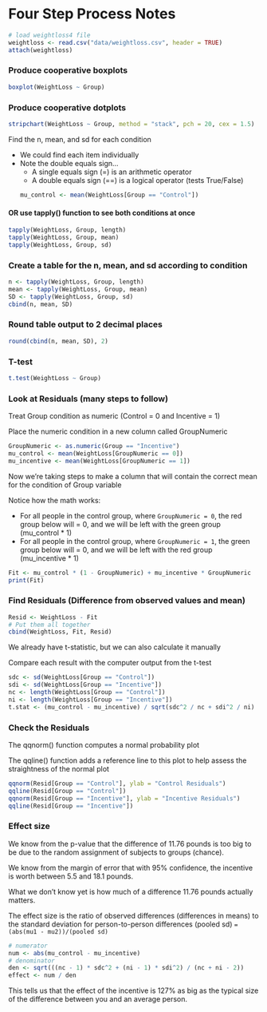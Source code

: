 # Four Step Process Notes
```r
# load weightloss4 file
weightloss <- read.csv("data/weightloss.csv", header = TRUE)
attach(weightloss)
```

### Produce cooperative boxplots
```r
boxplot(WeightLoss ~ Group)
```

### Produce cooperative dotplots
```r
stripchart(WeightLoss ~ Group, method = "stack", pch = 20, cex = 1.5)
```

Find the n, mean, and sd for each condition

- We could find each item individually
- Note the double equals sign...
  - A single equals sign (=) is an arithmetic operator
  - A double equals sign (==) is a logical operator (tests True/False)
```r
mu_control <- mean(WeightLoss[Group == "Control"])
```

#### OR use tapply() function to see both conditions at once
```r
tapply(WeightLoss, Group, length)
tapply(WeightLoss, Group, mean)
tapply(WeightLoss, Group, sd)
```

### Create a table for the n, mean, and sd according to condition
```r
n <- tapply(WeightLoss, Group, length)
mean <- tapply(WeightLoss, Group, mean)
SD <- tapply(WeightLoss, Group, sd)
cbind(n, mean, SD)
```

### Round table output to 2 decimal places
```r
round(cbind(n, mean, SD), 2)
```

### T-test
```r
t.test(WeightLoss ~ Group)
```

### Look at Residuals (many steps to follow)
Treat Group condition as numeric (Control = 0 and Incentive = 1)

Place the numeric condition in a new column called GroupNumeric
```r
GroupNumeric <- as.numeric(Group == "Incentive")
mu_control <- mean(WeightLoss[GroupNumeric == 0])
mu_incentive <- mean(WeightLoss[GroupNumeric == 1])
```
Now we're taking steps to make a column that will contain the correct mean for the condition of Group variable

Notice how the math works:

- For all people in the control group, where `GroupNumeric = 0`, the red group below will = 0, and we will be left with the green group (mu_control * 1)
- For all people in the control group, where `GroupNumeric = 1`, the green group below will = 0, and we will be left with the red group (mu_incentive * 1)
```r
Fit <- mu_control * (1 - GroupNumeric) + mu_incentive * GroupNumeric
print(Fit)
```

### Find Residuals (Difference from observed values and mean)
```r
Resid <- WeightLoss - Fit
# Put them all together
cbind(WeightLoss, Fit, Resid)
```

We already have t-statistic, but we can also calculate it manually

Compare each result with the computer output from the t-test
```r
sdc <- sd(WeightLoss[Group == "Control"])
sdi <- sd(WeightLoss[Group == "Incentive"])
nc <- length(WeightLoss[Group == "Control"])
ni <- length(WeightLoss[Group == "Incentive"])
t.stat <- (mu_control - mu_incentive) / sqrt(sdc^2 / nc + sdi^2 / ni)
```

### Check the Residuals

The qqnorm() function computes a normal probability plot

The qqline() function adds a reference line to this plot to help assess the straightness of the normal plot
```r
qqnorm(Resid[Group == "Control"], ylab = "Control Residuals")
qqline(Resid[Group == "Control"])
qqnorm(Resid[Group == "Incentive"], ylab = "Incentive Residuals")
qqline(Resid[Group == "Incentive"])
```

### Effect size

We know from the p-value that the difference of 11.76 pounds is too big to be due to the random assignment of subjects to groups (chance).

We know from the margin of error that with 95% confidence, the incentive is worth between 5.5 and 18.1 pounds.

What we don't know yet is how much of a difference 11.76 pounds actually matters.

The effect size is the ratio of observed differences (differences in means) to the standard deviation for person-to-person differences (pooled sd)
`=(abs(mu1 - mu2))/(pooled sd)`
```r
# numerator
num <- abs(mu_control - mu_incentive)
# denominator
den <- sqrt(((nc - 1) * sdc^2 + (ni - 1) * sdi^2) / (nc + ni - 2))
effect <- num / den
```

This tells us that the effect of the incentive is 127% as big as the typical size of the difference between you and an average person.